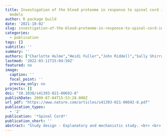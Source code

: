 ```yaml
---
title: Investigation of the blood proteome in response to spinal cord injury in rodent
  models
author: R package build
date: '2021-10-02'
slug: investigation-of-the-blood-proteome-in-response-to-spinal-cord-injury-in-rodent-models
categories:
  - publication
tags: []
subtitle: ''
summary: ''
authors: ["Charlotte Hulme","Heidi Fuller","John Riddell","Sally Shirran","Catherine Botting","Aheed Osman","Karina Wright"]
lastmod: '2022-03-11T15:04:50Z'
featured: no
image:
  caption: ''
  focal_point: ''
  preview_only: no
projects: []
doi: "10.1038/s41393-021-00692-8"
publishDate: 2009-07-04T15:53:28.000Z
url_pdf: "https://www.nature.com/articles/s41393-021-00692-8.pdf"
publication_types:
  - '2'
publication: '*Spinal Cord*'
publication_short: ''
abstract: "Study design - Explanatory and mechanistic study. <br> <br> Objectives - A better understanding of the ‘whole-body’ response following spinal cord injury (SCI) is needed to guide future research aimed at developing novel therapeutic interventions and identifying prognostic indicators for SCI. This study aimed to characterise the blood proteome following contusion or complete SCI compared to a sham injury in rat models. <br> <br> Methods - Pooled blood samples from one and seven days after a contusion (serum; n = 5) or from 14 days and 112 days post-complete transection SCI (plasma; n = 8) and their sham-injured counterparts were subjected to independent iTRAQ nanoflow liquid chromatography tandem mass-spectrometry proteomic analyses. Pathway analyses of the proteins that were differentially abundant between SCI and their matched sham injured counterparts were completed to indicate biological pathways that may be changed in response to SCI. <br> <br> Results - Eleven and 42 proteins were differentially abundant (≥±2.0 FC; p ≤ 0.05) between the contusion SCI and sham injured animals at 24 h and seven days post-injury, respectively. Seven and tweleve proteins were differentially abundant between complete and sham injured rats at 14 and 112 days post-injury, respectively. Acute-phase response signalling and Liver X Receptor/Retinoic X Receptor activation were identified as differentially regulated pathways in both models of SCI. <br> <br> Conclusions - We have utilised longitudinal preclinical SCI models to provide an insight into the blood proteome changes that result following SCI and to highlight a number of biological pathways of interest for future studies."
---
```

